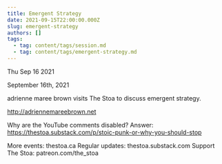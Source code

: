 ```yaml
---
title: Emergent Strategy
date: 2021-09-15T22:00:00.000Z
slug: emergent-strategy
authors: []
tags:
  - tag: content/tags/session.md
  - tag: content/tags/emergent-strategy.md
---
```






Thu Sep 16 2021

September 16th, 2021

adrienne maree brown visits The Stoa to discuss emergent strategy. 

http://adriennemareebrown.net

Why are the YouTube comments disabled? Answer: https://thestoa.substack.com/p/stoic-punk-or-why-you-should-stop

More events: thestoa.ca
Regular updates: thestoa.substack.com
Support The Stoa: patreon.com/the_stoa


